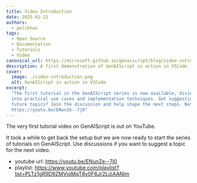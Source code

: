 ```yaml
---
title: Video Introduction
date: 2025-01-21
authors:
  - pelikhan
tags:
  - Open Source
  - Documentation
  - Tutorials
  - Video
canonical_url: https://microsoft.github.io/genaiscript/blog/video-introductiuon
description: A first demonstration of GenAIScript in action in VSCode.
cover:
  image: ./video-introduction.png
  alt: GenAIScript in action in VSCode
excerpt:
  "The first tutorial in the GenAIScript series is now available, diving
  into practical use cases and implementation techniques. Got suggestions for
  future topics? Join the discussion and help shape the next steps. Watch here:
  https://youtu.be/ENunZe--7j0"
---
```



<BlogNarration />

The very first tutorial video on GenAIScript is out on YouTube.

It took a while to get back the setup but we are now ready to start the series of tutorials
on GenAIScript. Use discussions if you want to suggest a topic for the next video.

- youtube url: https://youtu.be/ENunZe--7j0
- playlist: https://www.youtube.com/playlist?list=PLTz1gR9D9ZMVioMqT8y0F6Jr2LizAANIm

<YouTube
  id="https://youtu.be/ENunZe--7j0"
  posterQuality="high"
/>
